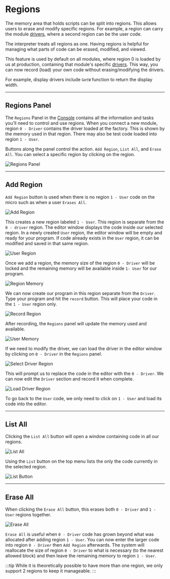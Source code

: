 # Regions


The memory area that holds scripts can be split into regions. This allows users to erase and modify specific regions. For example, a region can carry the module [drivers](./drivers), where a second region can be the user code.

The interpreter treats all regions as one. Having regions is helpful for managing what parts of code can be erased,  modified, and viewed.

This feature is used by default on all modules, where region 0 is loaded by us at production, containing that module's specific [drivers](./drivers). This way, you can now record (load) your own code without erasing/modifying the drivers.
 
For example, display drivers include `GetW` function to return the display width.

---
## Regions Panel

The `Regions` Panel in the [Console](../console.mdx) contains all the information and tasks you'll need to control and use regions. When you connect a new module, region `0 - Driver` contains the driver loaded at the factory. This is shown by the memory used in that region. There may also be test code loaded into region `1 - User`. 

Buttons along the panel control the action. `Add Region`, `List All`, and `Erase All`. You can select a specific region by clicking on the region. 

![Regions Panel](pathname:///img/console-regions-panel.png)

---

## Add Region

`Add Region` button is used when there is no region `1 - User` code on the micro such as when a user `Erases All`. 

![Add Region](pathname:///img/console-add-region.png)

This creates a new region labeled `1 - User`. This region is separate from the `0 - driver` region.
The editor window displays the code inside our selected region. In a newly created `User` region, the editor window will be empty and ready for your program. If code already exists in the `User` region, it can be modified and saved in that same region. 

![User Region](pathname:///img/console-user-region.png)

Once we add a region, the memory size of the region `0 - Driver` will be locked and the remaining memory will be available inside `1- User` for our program.  

![Region Memory](pathname:///img/regions-memory.png)

We can now create our program in this region separate from the `Driver`. Type your program and hit the `record` button. This will place your code in the `1 - User` region only. 
 

![Record Region](pathname:///img/console-record-region.png)

After recording, the `Regions` panel will update the memory used and available. 

![User Memory](pathname:///img/user-memory.png)

If we need to modify the driver, we can load the driver in the editor window by clicking on `0 - Driver` in the `Regions` panel.

![Select Driver Region](pathname:///img/select-driver-region.png)


This will prompt us to replace the code in the editor with the `0 - Driver`. We can now edit the `Driver` section and record it when complete. 

![Load Driver Region](pathname:///img/load-driver-region.png)

 To go back to the `User` code, we only need to click on `1 - User` and load its code into the editor.

---
## List All

Clicking the `List All` button will open a window containing code in all our regions.


![List All](pathname:///img/regions-list-all.png)

Using the `List` button on the top menu lists the only the code currently in the selected region. 

![List Button](pathname:///img/due-list.png)



---

## Erase All

When clicking the `Erase All` button, this erases both `0 - Driver` and `1 - User` regions together.

![Erase All](pathname:///img/erase-all.png)

 `Erase All` is useful when `0 - Driver` code has grown beyond what was allocated after adding region `1 - User`. You can now enter the larger code into region `0 - Driver` then `Add Region` afterwards. The system will reallocate the size of region `0 - Driver` to what is necessary (to the nearest allowed block) and then leave the remaining memory to region `1 - User`.

 :::tip
 While it is theoretically possible to have more than one region, we only support 2 regions to keep it manageable.
 :::
